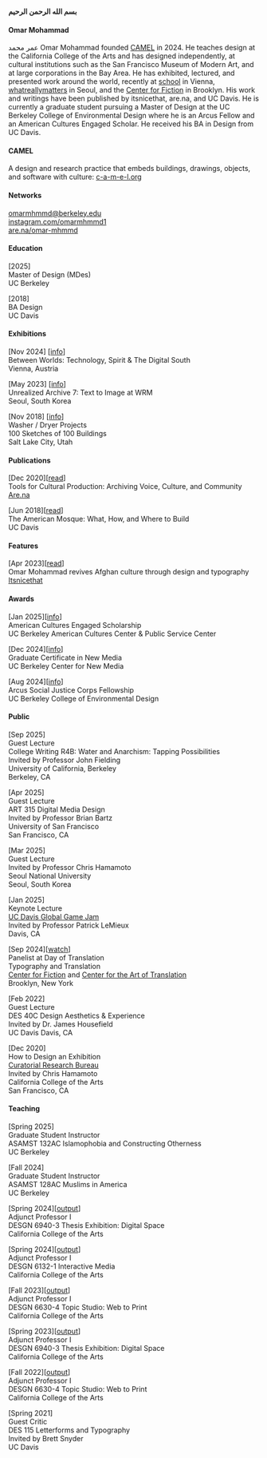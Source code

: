 **بسم الله الرحمن الرحيم**

#### Omar Mohammad
عمر محمد Omar Mohammad founded [CAMEL](https://www.c-a-m-e-l.org/) in 2024. He teaches design at the California College of the Arts and has designed independently, at cultural institutions such as the San Francisco Museum of Modern Art, and at large corporations in the Bay Area. He has exhibited, lectured, and presented work around the world, recently at [school](https://weloveschool.org/performative-screenings/between-worlds) in Vienna, [whatreallymatters](https://unrealizedarchive.com/text-to-image/omar-mohammad/) in Seoul, and the [Center for Fiction](https://www.youtube.com/live/aCglHCuxTLQ) in Brooklyn. His work and writings have been published by itsnicethat, are.na, and UC Davis. He is currently a graduate student pursuing a Master of Design at the UC Berkeley College of Environmental Design where he is an Arcus Fellow and an American Cultures Engaged Scholar. He received his BA in Design from UC Davis. 

#### CAMEL  
A design and research practice that embeds buildings, drawings, objects, and software with culture: [c-a-m-e-l.org](https://www.c-a-m-e-l.org/)

#### Networks  
[omarmhmmd@berkeley.edu](mailto:omarmhmmd@berkeley.edu)  
[instagram.com/omarmhmmd1](https://www.instagram.com/omarmhmmd1/)   
[are.na/omar-mhmmd](https://www.are.na/omar-mhmmd/channels)  

#### Education
[2025]  
Master of Design (MDes)  
UC Berkeley  

[2018]  
BA Design  
UC Davis

#### Exhibitions 
[Nov 2024] [[info](https://weloveschool.org/performative-screenings/between-worlds)]    
Between Worlds: Technology, Spirit & The Digital South  
Vienna, Austria

[May 2023] [[info](https://unrealizedarchive.com/text-to-image/omar-mohammad/)]    
Unrealized Archive 7: Text to Image at WRM﻿  
Seoul, South Korea  

[Nov 2018] [[info](https://www.washer-dryer-projects.com/exhibitions/100-sketches-of-100-buildings)]    
Washer / Dryer Projects  
100 Sketches of 100 Buildings  
Salt Lake City, Utah  

#### Publications 
[Dec 2020][[read](https://www.are.na/editorial/tools-for-cultural-production-the-practice-of-preserving-voice-culture-and)]   
Tools for Cultural Production: Archiving Voice, Culture, and Community  
[Are.na](https://www.are.na/)

[Jun 2018][[read](https://prizedwriting.ucdavis.edu/sites/g/files/dgvnsk15806/files/media/documents/17%E2%80%9318%20MOHAMMAD.pdf)]  
The American Mosque: What, How, and Where to Build   
UC Davis 

#### Features 
[Apr 2023][[read](https://www.itsnicethat.com/articles/omar-mohammad-bamyan-project-graphic-design-250423)]   
Omar Mohammad revives Afghan culture through design and typography   
[Itsnicethat](https://www.itsnicethat.com/) 

#### Awards
[Jan 2025][[info](https://americancultures.berkeley.edu/node/543)]  
American Cultures Engaged Scholarship  
UC Berkeley American Cultures Center & Public Service Center  

[Dec 2024][[info](https://bcnm.berkeley.edu/academics/31/certificate-in-new-media)]  
Graduate Certificate in New Media  
UC Berkeley Center for New Media

[Aug 2024][[info](https://ced.berkeley.edu/awards/arcus-social-justice-corps-asjc-fellowship)]  
Arcus Social Justice Corps Fellowship  
UC Berkeley College of Environmental Design

#### Public
[Sep 2025]  
Guest Lecture   
College Writing R4B: Water and Anarchism: Tapping Possibilities  
Invited by Professor John Fielding  
University of California, Berkeley  
Berkeley, CA 

[Apr 2025]  
Guest Lecture   
ART 315 Digital Media Design  
Invited by Professor Brian Bartz   
University of San Francisco  
San Francisco, CA 

[Mar 2025]  
Guest Lecture  
Invited by Professor Chris Hamamoto  
Seoul National University  
Seoul, South Korea 

[Jan 2025]  
Keynote Lecture  
[UC Davis Global Game Jam](https://globalgamejam.org/jam-sites/2025/uc-davis)   
Invited by Professor Patrick LeMieux  
Davis, CA  

[Sep 2024][[watch](https://www.youtube.com/live/aCglHCuxTLQ)]   
Panelist at Day of Translation  
Typography and Translation  
[Center for Fiction](https://centerforfiction.org/event/2024-day-of-translation/) and [Center for the Art of Translation](https://www.catranslation.org/event/day-of-translation-2024/)   
Brooklyn, New York

[Feb 2022]  
Guest Lecture   
DES 40C Design Aesthetics & Experience   
Invited by Dr. James Housefield  
UC Davis
Davis, CA  

[Dec 2020]  
How to Design an Exhibition    
[Curatorial Research Bureau](https://www.curatorialresearchbureau.org/)  
Invited by Chris Hamamoto  
California College of the Arts  
San Francisco, CA

#### Teaching
[Spring 2025]    
Graduate Student Instructor  
ASAMST 132AC Islamophobia and Constructing Otherness  
UC Berkeley

[Fall 2024]    
Graduate Student Instructor  
ASAMST 128AC Muslims in America  
UC Berkeley

[Spring 2024][[output](https://mfadesign2024.cca.edu/)]  
Adjunct Professor I  
DESGN 6940-3 Thesis Exhibition: Digital Space  
California College of the Arts  

[Spring 2024][[output](https://www.are.na/omar-mhmmd/student-work-rmrec15lg5g)]  
Adjunct Professor I  
DESGN 6132-1 Interactive Media  
California College of the Arts  

[Fall 2023][[output](https://www.are.na/omar-mhmmd/student-work-rmrec15lg5g)]  
Adjunct Professor I  
DESGN 6630-4 Topic Studio: Web to Print     
California College of the Arts

[Spring 2023][[output](https://mfadesign2023.cca.edu/)]  
Adjunct Professor I  
DESGN 6940-3 Thesis Exhibition: Digital Space     
California College of the Arts

[Fall 2022][[output](https://www.are.na/omar-mhmmd/student-work-rmrec15lg5g)]  
Adjunct Professor I  
DESGN 6630-4 Topic Studio: Web to Print     
California College of the Arts

[Spring 2021]  
Guest Critic  
DES 115 Letterforms and Typography   
Invited by Brett Snyder  
UC Davis




